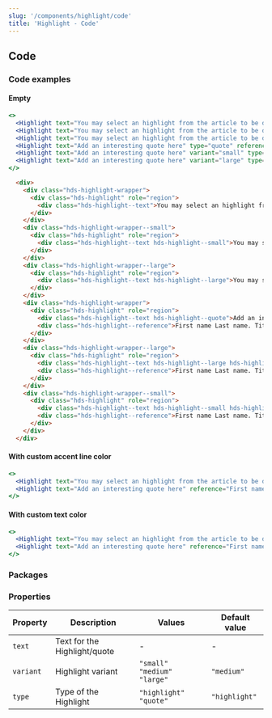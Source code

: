 ```yaml
---
slug: '/components/highlight/code'
title: 'Highlight - Code'
---
```




## Code

### Code examples

#### Empty

<Playground>


```jsx
<>
  <Highlight text="You may select an highlight from the article to be displayed here. Select an excerpt that you want the user to pay attention to."/>
  <Highlight text="You may select an highlight from the article to be displayed here. Select an excerpt that you want the user to pay attention to." variant="small"/>
  <Highlight text="You may select an highlight from the article to be displayed here. Select an excerpt that you want the user to pay attention to." variant="large"/>
  <Highlight text="Add an interesting quote here" type="quote" reference="First name Last name. Title."/>
  <Highlight text="Add an interesting quote here" variant="small" type="quote" reference="First name Last name. Title."/>
  <Highlight text="Add an interesting quote here" variant="large" type="quote" reference="First name Last name. Title."/>
</>
```

```html
  <div>
    <div class="hds-highlight-wrapper">
      <div class="hds-highlight" role="region">
        <div class="hds-highlight--text">You may select an highlight from the article to be displayed here. Select an excerpt that you want the user to pay attention to.</div>
      </div>
    </div>
    <div class="hds-highlight-wrapper--small">
      <div class="hds-highlight" role="region">
        <div class="hds-highlight--text hds-highlight--small">You may select an highlight from the article to be displayed here. Select an excerpt that you want the user to pay attention to.</div>
      </div>
    </div>
    <div class="hds-highlight-wrapper--large">
      <div class="hds-highlight" role="region">
        <div class="hds-highlight--text hds-highlight--large">You may select an highlight from the article to be displayed here. Select an excerpt that you want the user to pay attention to.</div>
      </div>
    </div>
    <div class="hds-highlight-wrapper">
      <div class="hds-highlight" role="region">
        <div class="hds-highlight--text hds-highlight--quote">Add an interesting quote here</div>
        <div class="hds-highlight--reference">First name Last name. Title.</div>
      </div>
    </div>
    <div class="hds-highlight-wrapper--large">
      <div class="hds-highlight" role="region">
        <div class="hds-highlight--text hds-highlight--large hds-highlight--quote">Add an interesting quote here</div>
        <div class="hds-highlight--reference">First name Last name. Title.</div>
      </div>
    </div>
    <div class="hds-highlight-wrapper--small">
      <div class="hds-highlight" role="region">
        <div class="hds-highlight--text hds-highlight--small hds-highlight--quote">Add an interesting quote here</div>
        <div class="hds-highlight--reference">First name Last name. Title.</div>
      </div>
    </div>
  </div>
```

</Playground>


#### With custom accent line color

<Playground>


```jsx
<>
  <Highlight text="You may select an highlight from the article to be displayed here. Select an excerpt that you want the user to pay attention to." />
  <Highlight text="Add an interesting quote here" reference="First name Last name. Title." type="quote"/>
</>
```

</Playground>

#### With custom text color

<Playground>


```jsx
<>
  <Highlight text="You may select an highlight from the article to be displayed here. Select an excerpt that you want the user to pay attention to." />
  <Highlight text="Add an interesting quote here" reference="First name Last name. Title." type="quote"/>
</>
```

</Playground>

### Packages

### Properties

| Property  | Description                     | Values                        | Default value |
| --------- | ------------------------------- | ----------------------------- | ------------- |
| `text`    | Text for the Highlight/quote    | -                             | -             |
| `variant` | Highlight variant               | `"small"` `"medium"` `"large"`| `"medium"`    | 
| `type`    | Type of the Highlight           | `"highlight"` `"quote"`       | `"highlight"` |
